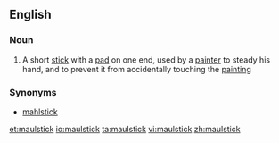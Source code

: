 ==English==

===Noun===
{{wikipedia}}
{{en-noun}}

# {{arts}} A short [[stick]] with a [[pad]] on one end, used by a [[painter]] to steady his hand, and to prevent it from accidentally touching the [[painting]]

===Synonyms===
* [[mahlstick]]

[[et:maulstick]]
[[io:maulstick]]
[[ta:maulstick]]
[[vi:maulstick]]
[[zh:maulstick]]